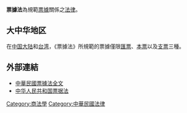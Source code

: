 {{wwv}}
{{legal}}
'''票據法'''為規範[[票據|票據]]關係之[[法律|法律]]。

==大中华地区==
在[[中国大陆|中国大陆]]和[[台湾|台湾]]，《票據法》所規範的票據僅限[[匯票|匯票]]、[[本票|本票]]以及[[支票|支票]]三種。

{{Wikisourceshas|中华人民共和国票据法/2004年|票據法/民國76年}}

==外部連結==
*[http://law.moj.gov.tw/LawClass/LawAll.aspx?PCode=G0380028 中華民國票據法全文] {{Wayback|url=http://law.moj.gov.tw/LawClass/LawAll.aspx?PCode=G0380028 |date=20210125011048 }}
*[http://www.china.com.cn/chinese/law/647634.htm 中华人民共和国票据法] {{Wayback|url=http://www.china.com.cn/chinese/law/647634.htm |date=20180905230821 }}
[[Category:商法學|Category:商法學]]
[[Category:中華民國法律|Category:中華民國法律]]

{{law-stub}}
